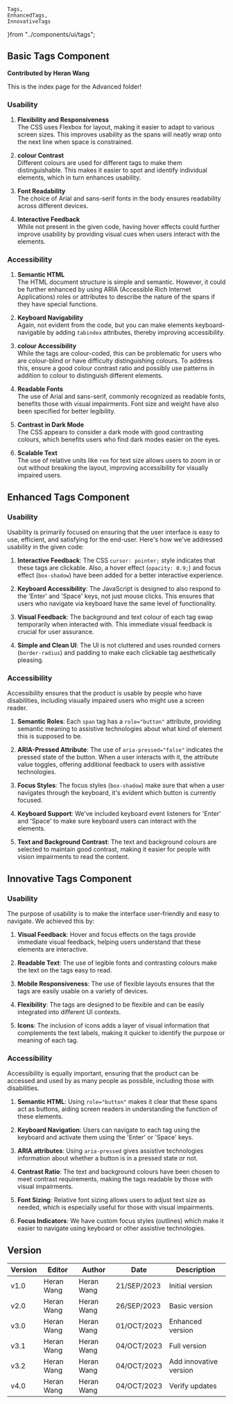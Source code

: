     Tags,
    EnhancedTags,
    InnovativeTags
}from "../components/ui/tags";

## Basic Tags Component

**Contributed by Heran Wang**

This is the index page for the Advanced folder!



<Tags />


### Usability

1. **Flexibility and Responsiveness**  
   The CSS uses Flexbox for layout, making it easier to adapt to various screen sizes. This improves usability as the spans will neatly wrap onto the next line when space is constrained.

2. **colour Contrast**  
   Different colours are used for different tags to make them distinguishable. This makes it easier to spot and identify individual elements, which in turn enhances usability.

3. **Font Readability**  
   The choice of Arial and sans-serif fonts in the body ensures readability across different devices.

4. **Interactive Feedback**  
   While not present in the given code, having hover effects could further improve usability by providing visual cues when users interact with the elements.

### Accessibility

1. **Semantic HTML**  
   The HTML document structure is simple and semantic. However, it could be further enhanced by using ARIA (Accessible Rich Internet Applications) roles or attributes to describe the nature of the spans if they have special functions.

2. **Keyboard Navigability**  
   Again, not evident from the code, but you can make elements keyboard-navigable by adding `tabindex` attributes, thereby improving accessibility.

3. **colour Accessibility**  
   While the tags are colour-coded, this can be problematic for users who are colour-blind or have difficulty distinguishing colours. To address this, ensure a good colour contrast ratio and possibly use patterns in addition to colour to distinguish different elements.

4. **Readable Fonts**  
   The use of Arial and sans-serif, commonly recognized as readable fonts, benefits those with visual impairments. Font size and weight have also been specified for better legibility.

5. **Contrast in Dark Mode**  
   The CSS appears to consider a dark mode with good contrasting colours, which benefits users who find dark modes easier on the eyes.

6. **Scalable Text**  
   The use of relative units like `rem` for text size allows users to zoom in or out without breaking the layout, improving accessibility for visually impaired users.


## Enhanced Tags Component
<EnhancedTags />


### Usability

Usability is primarily focused on ensuring that the user interface is easy to use, efficient, and satisfying for the end-user. Here's how we've addressed usability in the given code:

1. **Interactive Feedback**: The CSS `cursor: pointer;` style indicates that these tags are clickable. Also, a hover effect (`opacity: 0.9;`) and focus effect (`box-shadow`) have been added for a better interactive experience.

2. **Keyboard Accessibility**: The JavaScript is designed to also respond to the 'Enter' and 'Space' keys, not just mouse clicks. This ensures that users who navigate via keyboard have the same level of functionality.

3. **Visual Feedback**: The background and text colour of each tag swap temporarily when interacted with. This immediate visual feedback is crucial for user assurance.

4. **Simple and Clean UI**: The UI is not cluttered and uses rounded corners (`border-radius`) and padding to make each clickable tag aesthetically pleasing.

### Accessibility

Accessibility ensures that the product is usable by people who have disabilities, including visually impaired users who might use a screen reader.

1. **Semantic Roles**: Each `span` tag has a `role="button"` attribute, providing semantic meaning to assistive technologies about what kind of element this is supposed to be.

2. **ARIA-Pressed Attribute**: The use of `aria-pressed="false"` indicates the pressed state of the button. When a user interacts with it, the attribute value toggles, offering additional feedback to users with assistive technologies.

3. **Focus Styles**: The focus styles (`box-shadow`) make sure that when a user navigates through the keyboard, it's evident which button is currently focused.

4. **Keyboard Support**: We've included keyboard event listeners for 'Enter' and 'Space' to make sure keyboard users can interact with the elements.

5. **Text and Background Contrast**: The text and background colours are selected to maintain good contrast, making it easier for people with vision impairments to read the content.

## Innovative Tags Component

<InnovativeTags />


### Usability

The purpose of usability is to make the interface user-friendly and easy to navigate. We achieved this by:

1. **Visual Feedback**: Hover and focus effects on the tags provide immediate visual feedback, helping users understand that these elements are interactive.
  
2. **Readable Text**: The use of legible fonts and contrasting colours make the text on the tags easy to read.

3. **Mobile Responsiveness**: The use of flexible layouts ensures that the tags are easily usable on a variety of devices.

4. **Flexibility**: The tags are designed to be flexible and can be easily integrated into different UI contexts.

5. **Icons**: The inclusion of icons adds a layer of visual information that complements the text labels, making it quicker to identify the purpose or meaning of each tag.



### Accessibility

Accessibility is equally important, ensuring that the product can be accessed and used by as many people as possible, including those with disabilities.

1. **Semantic HTML**: Using `role="button"` makes it clear that these spans act as buttons, aiding screen readers in understanding the function of these elements.

2. **Keyboard Navigation**: Users can navigate to each tag using the keyboard and activate them using the 'Enter' or 'Space' keys.

3. **ARIA attributes**: Using `aria-pressed` gives assistive technologies information about whether a button is in a pressed state or not.

4. **Contrast Ratio**: The text and background colours have been chosen to meet contrast requirements, making the tags readable by those with visual impairments.

5. **Font Sizing**: Relative font sizing allows users to adjust text size as needed, which is especially useful for those with visual impairments.

6. **Focus Indicators**: We have custom focus styles (outlines) which make it easier to navigate using keyboard or other assistive technologies.

## Version
| Version | Editor | Author | Date | Description |
| ---- | ---- | ---- | ---- | ---- |
| v1.0 | Heran Wang | Heran Wang | 21/SEP/2023 | Initial version |
| v2.0 | Heran Wang | Heran Wang | 26/SEP/2023 | Basic version |
| v3.0 | Heran Wang | Heran Wang | 01/OCT/2023 | Enhanced version |
| v3.1 | Heran Wang | Heran Wang | 04/OCT/2023 | Full version |
| v3.2 | Heran Wang | Heran Wang | 04/OCT/2023 | Add innovative version |
| v4.0 | Heran Wang | Heran Wang | 04/OCT/2023 | Verify updates |